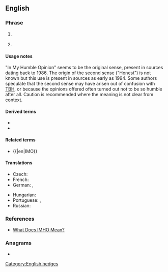 ==English==

===Phrase===
{{en-phrase}}

# {{lb|en|Internet}} {{initialism of|en|[[in my humble opinion]]}}
# {{lb|en|Internet}} {{initialism of|en|[[in my honest opinion]]}}

====Usage notes====
"In My Humble Opinion" seems to be the original sense, present in sources dating back to 1986. The origin of the second sense ("Honest") is not known but this use is present in sources as early as 1994. Some authors speculate that the second sense may have arisen out of confusion with [[TBH]], or because the opinions offered often turned out not to be so humble after all. Caution is recommended where the meaning is not clear from context.

====Derived terms====
* {{l|en|IMNAAHO}}
* {{l|en|IMNSHO}}

====Related terms====
* {{|en|IMO}}

====Translations====
{{trans-top|in my humble opinion}}
* Czech: {{t|cs|DMSN}}
* French: {{t+|fr|àmha}}
* German: {{tde|mbMn}}, {{t+|de|mMn}}
{{trans-mid}}
* Hungarian: {{t|hu|szvsz}}
* Portuguese: {{t+|pt|EMHO|}}, {{t+|pt|NMHO}}
* Russian: {{t|ru|по моему скромному мнению}}
{{trans-bottom}}

===References===
* [https://www.freep.com/story/news/nation/2018/05/03/what-does-imho-mean/576230002/ What Does IMHO Mean?]

===Anagrams===
* {{anagrams|en|a=himo|Miho|OHIM}}

[[Category:English hedges]]